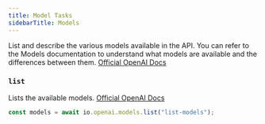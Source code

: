 ```yaml
---
title: Model Tasks
sidebarTitle: Models
---
```


List and describe the various models available in the API. You can refer to the Models documentation to understand what models are available and the differences between them. [Official OpenAI Docs](https://platform.openai.com/docs/api-reference/models)

### `list`

Lists the available models. [Official OpenAI Docs](https://platform.openai.com/docs/api-reference/models/list)

```ts example.ts
const models = await io.openai.models.list("list-models");
```

